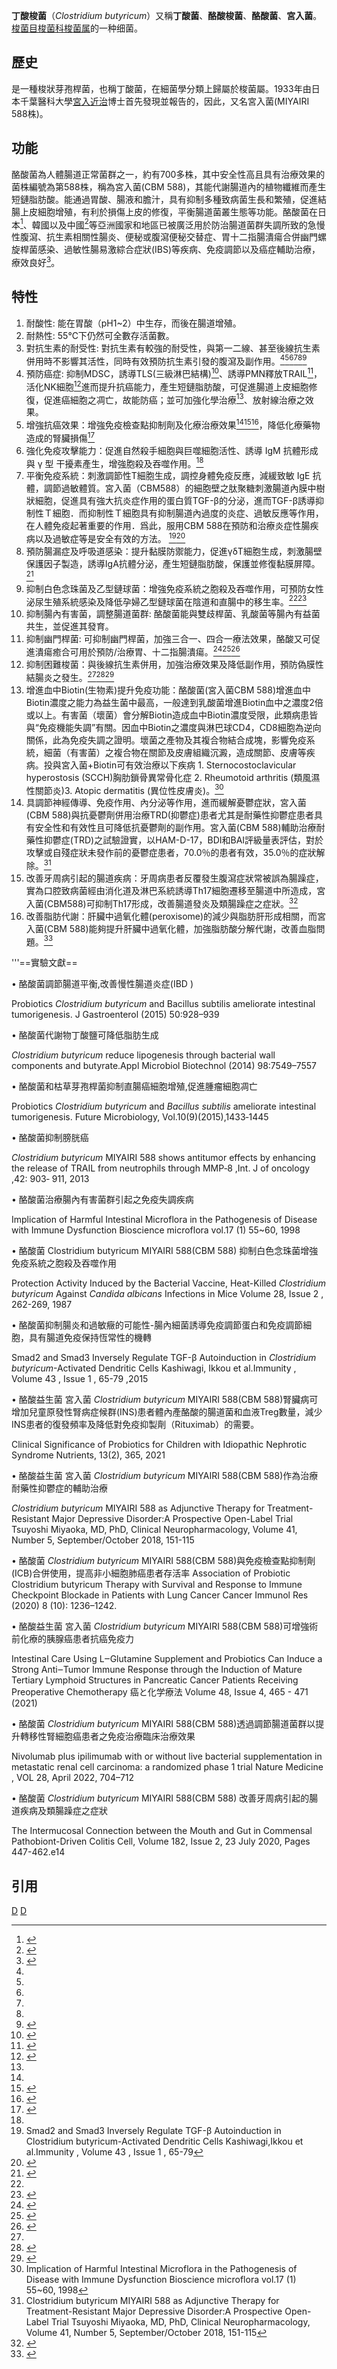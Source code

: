 {{Speciesbox 
| taxon =  Clostridium butyricum
| authority =  
}}
'''丁酸梭菌'''（''Clostridium butyricum''）又稱'''丁酸菌'''、'''酪酸梭菌'''、'''酪酸菌'''、'''宮入菌'''。[[梭菌目|梭菌目]][[梭菌科|梭菌科]][[梭菌属|梭菌属]]的一种细菌。

==歷史==
是一種梭狀芽孢桿菌，也稱丁酸菌，在細菌學分類上歸屬於梭菌屬。1933年由日本千葉醫科大學[[宮入近治|宮入近治]]博士首先發現並報告的，因此，又名宮入菌(MIYAIRI 588株)。

==功能==
酪酸菌為人體腸道正常菌群之一，約有700多株，其中安全性高且具有治療效果的菌株編號為第588株，稱為宮入菌(CBM 588)，其能代謝腸道內的植物纖維而產生短鏈脂肪酸。能通過胃酸、腸液和膽汁，具有抑制多種致病菌生長和繁殖，促進結腸上皮細胞增殖，有利於損傷上皮的修復，平衡腸道菌叢生態等功能。酪酸菌在日本<ref>{{Cite web |url=http://www.miyarisan.com/probiotics.htm |title=存档副本 |accessdate=2016-09-06 |archive-date=2016-08-24 |archive-url=https://web.archive.org/web/20160824150240/http://www.miyarisan.com/probiotics.htm |dead-url=no }}</ref>、韓國以及中國<ref>{{Cite web |url=http://www.med126.com/pharm/2009/20090113072045_103074.shtml |title=存档副本 |accessdate=2016-09-06 |archive-date=2016-09-24 |archive-url=https://web.archive.org/web/20160924070457/http://www.med126.com/pharm/2009/20090113072045_103074.shtml |dead-url=yes }}</ref>等亞洲國家和地區已被廣泛用於防治腸道菌群失調所致的急慢性腹瀉、抗生素相關性腸炎、便秘或腹瀉便秘交替症、胃十二指腸潰瘍合併幽門螺旋桿菌感染、過敏性腸易激綜合症狀(IBS)等疾病、免疫調節以及癌症輔助治療，療效良好<ref>{{Cite web |url=http://www.aptcm.com/aptcm/medinfo.nsf/ByUNID/92899DCD09CB8C1048256C70001291A6?opendocument |title=存档副本 |accessdate=2016-09-06 |archive-date=2016-09-18 |archive-url=https://web.archive.org/web/20160918031202/http://www.aptcm.com/aptcm/medinfo.nsf/ByUNID/92899DCD09CB8C1048256C70001291A6?opendocument |dead-url=no }}</ref>。

==特性==
#耐酸性: 能在胃酸（pH1~2）中生存，而後在腸道增殖。
#耐熱性: 55℃下仍然可全數存活菌數。
#對抗生素的耐受性: 對抗生素有較強的耐受性，與第一二線、甚至後線抗生素併用時不影響其活性，同時有效預防抗生素引發的腹瀉及副作用。<ref name=":3" /><ref name=":2" /><ref name=":4" /><ref name=":5" /><ref name=":6" /><ref>{{Cite journal |last=Seki |first=Hiromi |last2=Shiohara |first2=Masaaki |last3=Matsumura |first3=Tadao |last4=Miyagawa |first4=Natsuki |last5=Tanaka |first5=Mamoru |last6=Komiyama |first6=Atsushi |last7=Kurata |first7=Susumu |date=2003-02 |title=Prevention of antibiotic-associated diarrhea in children by Clostridium butyricum MIYAIRI |url=http://doi.wiley.com/10.1046/j.1442-200X.2003.01671.x |journal=Pediatrics International |language=en |volume=45 |issue=1 |doi=10.1046/j.1442-200X.2003.01671.x |issn=1328-8067}}</ref>
#預防癌症: 抑制MDSC，誘導TLS(三級淋巴結構)<ref name=":1">{{Cite journal |last=Ohta |first=Tetsuo |last2=Makino |first2=Isamu |last3=Okazaki |first3=Mitsuyoshi |last4=Miyashita |first4=Tomoharu |last5=Tajima |first5=Hidehiro |date=2021-04 |title=[Intestinal Care Using L‒Glutamine Supplement and Probiotics Can Induce a Strong Anti‒Tumor Immune Response through the Induction of Mature Tertiary Lymphoid Structures in Pancreatic Cancer Patients Receiving Preoperative Chemotherapy] |url=https://pubmed.ncbi.nlm.nih.gov/33976027/ |journal=Gan to Kagaku Ryoho. Cancer & Chemotherapy |volume=48 |issue=4 |issn=0385-0684 |pmid=33976027}}</ref>、誘導PMN釋放TRAIL<ref>{{Cite journal |last=Shinnoh |first=Masahide |last2=Horinaka |first2=Mano |last3=Yasuda |first3=Takashi |last4=Yoshikawa |first4=Sae |last5=Morita |first5=Mie |last6=Yamada |first6=Takeshi |last7=Miki |first7=Tsuneharu |last8=Sakai |first8=Toshiyuki |date=2013-03-01 |title=Clostridium butyricum MIYAIRI 588 shows antitumor effects by enhancing the release of TRAIL from neutrophils through MMP-8 |url=https://www.spandidos-publications.com/10.3892/ijo.2013.1790 |journal=International Journal of Oncology |volume=42 |issue=3 |doi=10.3892/ijo.2013.1790 |issn=1019-6439}}</ref>，活化NK細胞<ref name=":0">{{Cite journal |last=Hour-Young |first=Chen |last2=Kaneda |first2=Satoru |last3=Mikami |first3=Yuzuru |last4=Arai |first4=Tadashi |last5=Igarashi |first5=Kazuei |last6=Saito |first6=Masayoshi |last7=Miyoshi |first7=Takeyoshi |last8=Fuse |first8=Akira |date=1987 |title=Protection Activity Induced by the Bacterial Vaccine, Heat-Killed Clostridium butyricum Against Candida albicans Infections in Mice |url=https://www.jstage.jst.go.jp/article/jjmm1960/28/2/28_2_262/_article/-char/ja/ |journal=真菌と真菌症 |volume=28 |issue=2 |doi=10.3314/jjmm1960.28.262}}</ref>進而提升抗癌能力，產生短鏈脂肪酸，可促進腸道上皮細胞修復，促進癌細胞之凋亡，故能防癌；並可加強化學治療<ref name=":1" />、放射線治療之效果。
#增強抗癌效果：增強免疫檢查點抑制劑及化療治療效果<ref name=":1" /><ref>{{Cite journal |last=Tomita |first=Yusuke |last2=Ikeda |first2=Tokunori |last3=Sakata |first3=Shinya |last4=Saruwatari |first4=Koichi |last5=Sato |first5=Ryo |last6=Iyama |first6=Shinji |last7=Jodai |first7=Takayuki |last8=Akaike |first8=Kimitaka |last9=Ishizuka |first9=Shiho |last10=Saeki |first10=Sho |last11=Sakagami |first11=Takuro |date=2020-10-01 |title=Association of Probiotic Clostridium butyricum Therapy with Survival and Response to Immune Checkpoint Blockade in Patients with Lung Cancer |url=https://doi.org/10.1158/2326-6066.CIR-20-0051 |journal=Cancer Immunology Research |volume=8 |issue=10 |doi=10.1158/2326-6066.CIR-20-0051 |issn=2326-6066}}</ref><ref>{{Cite journal |last=Dizman |first=Nazli |last2=Meza |first2=Luis |last3=Bergerot |first3=Paulo |last4=Alcantara |first4=Marice |last5=Dorff |first5=Tanya |last6=Lyou |first6=Yung |last7=Frankel |first7=Paul |last8=Cui |first8=Yujie |last9=Mira |first9=Valerie |last10=Llamas |first10=Marian |last11=Hsu |first11=Joann |date=2022-04 |title=Nivolumab plus ipilimumab with or without live bacterial supplementation in metastatic renal cell carcinoma: a randomized phase 1 trial |url=https://www.nature.com/articles/s41591-022-01694-6 |journal=Nature Medicine |language=en |volume=28 |issue=4 |doi=10.1038/s41591-022-01694-6 |issn=1546-170X}}</ref>，降低化療藥物造成的腎臟損傷<ref>{{Cite journal |last=Hsiao |first=Yu-Ping |last2=Chen |first2=Hsiao-Ling |last3=Tsai |first3=Jen-Ning |last4=Lin |first4=Meei-Yn |last5=Liao |first5=Jiunn-Wang |last6=Wei |first6=Meng-Syuan |last7=Ko |first7=Jiunn-Liang |last8=Ou |first8=Chu-Chyn |date=2021-08 |title=Administration of Lactobacillus reuteri Combined with Clostridium butyricum Attenuates Cisplatin-Induced Renal Damage by Gut Microbiota Reconstitution, Increasing Butyric Acid Production, and Suppressing Renal Inflammation |url=https://www.mdpi.com/2072-6643/13/8/2792 |journal=Nutrients |language=en |volume=13 |issue=8 |doi=10.3390/nu13082792 |issn=2072-6643}}</ref>
#強化免疫攻擊能力：促進自然殺手細胞與巨噬細胞活性、誘導 IgM 抗體形成與 γ 型 干擾素產生，增強胞殺及吞噬作用。<ref name=":0" />
#平衡免疫系統：刺激調節性T細胞生成，調控身體免疫反應，減緩致敏 IgE 抗體，調節過敏體質。宮入菌（CBM588）的細胞壁之肽聚糖刺激腸道內膜中樹狀細胞，促進具有強大抗炎症作用的蛋白質TGF-β的分泌，進而TGF-β誘導抑制性Ｔ細胞．而抑制性Ｔ細胞具有抑制腸道內過度的炎症、過敏反應等作用，在人體免疫起著重要的作用．爲此，服用CBM 588在預防和治療炎症性腸疾病以及過敏症等是安全有效的方法。 <ref>Smad2 and Smad3 Inversely Regulate TGF-β Autoinduction in Clostridium butyricum-Activated Dendritic Cells Kashiwagi,Ikkou et al.Immunity , Volume 43 , Issue 1 , 65-79</ref><ref>{{Cite journal |last=Yamaguchi |first=Tadashi |last2=Tsuji |first2=Shoji |last3=Akagawa |first3=Shohei |last4=Akagawa |first4=Yuko |last5=Kino |first5=Jiro |last6=Yamanouchi |first6=Sohsaku |last7=Kimata |first7=Takahisa |last8=Hashiyada |first8=Masaki |last9=Akane |first9=Atsushi |last10=Kaneko |first10=Kazunari |date=2021-02 |title=Clinical Significance of Probiotics for Children with Idiopathic Nephrotic Syndrome |url=https://www.mdpi.com/2072-6643/13/2/365 |journal=Nutrients |language=en |volume=13 |issue=2 |doi=10.3390/nu13020365 |issn=2072-6643 |pmc=PMC7911438 |pmid=33530312}}</ref>
#預防腸漏症及呼吸道感染：提升黏膜防禦能力，促進γδT細胞生成，刺激腸壁保護因子製造，誘導IgA抗體分泌，產生短鏈脂肪酸，保護並修復黏膜屏障。<ref>{{Cite journal |last=Hagihara |first=Mao |last2=Kuroki |first2=Yasutoshi |last3=Ariyoshi |first3=Tadashi |last4=Higashi |first4=Seiya |last5=Fukuda |first5=Kazuo |last6=Yamashita |first6=Rieko |last7=Matsumoto |first7=Asami |last8=Mori |first8=Takeshi |last9=Mimura |first9=Kaoru |last10=Yamaguchi |first10=Naoko |last11=Okada |first11=Shoshiro |date=2020-01-24 |title=Clostridium butyricum Modulates the Microbiome to Protect Intestinal Barrier Function in Mice with Antibiotic-Induced Dysbiosis |url=https://www.sciencedirect.com/science/article/pii/S2589004219305176 |journal=iScience |language=en |volume=23 |issue=1 |doi=10.1016/j.isci.2019.100772 |issn=2589-0042}}</ref>
#抑制白色念珠菌及乙型鏈球菌：增強免疫系統之胞殺及吞噬作用，可預防女性泌尿生殖系統感染及降低孕婦乙型鏈球菌在陰道和直腸中的移生率。<ref name=":0" /><ref>{{Cite journal |last=Lai |first=Ting-Jung |last2=Wang |first2=Ya-Hui |last3=Chong |first3=Eva |last4=Lin |first4=Ying-Mei |last5=Huang |first5=Chao-Chi |last6=Feng |first6=Kuan-Jen |last7=Teng |first7=Sen-Wen |date=2021-05-01 |title=The impact of prenatal use of oral Clostridium butyricum on maternal group B Streptococcus colonization: A retrospective study |url=https://www.sciencedirect.com/science/article/pii/S1028455921000607 |journal=Taiwanese Journal of Obstetrics and Gynecology |language=en |volume=60 |issue=3 |doi=10.1016/j.tjog.2021.03.009 |issn=1028-4559}}</ref>
#抑制腸內有害菌，調整腸道菌群: 酪酸菌能與雙歧桿菌、乳酸菌等腸內有益菌共生，並促進其發育。
#抑制幽門桿菌: 可抑制幽門桿菌，加強三合一、四合一療法效果，酪酸又可促進潰瘍癒合可用於預防/治療胃、十二指腸潰瘍。<ref name=":3">{{Cite journal |last=Shimbo |first=Izumi |last2=Yamaguchi |first2=Taketo |last3=Odaka |first3=Takeo |last4=Nakajima |first4=Kenichi |last5=Koide |first5=Akinori |last6=Koyama |first6=Hidehiko |last7=Saisho |first7=Hiromitsu |date=2005-12-21 |title=Effect of Clostridium butyricum on fecal flora in Helicobacter pylori eradication therapy |url=https://www.wjgnet.com/1007-9327/full/v11/i47/7520.htm |journal=World Journal of Gastroenterology |language=en |volume=11 |issue=47 |doi=10.3748/wjg.v11.i47.7520}}</ref><ref name=":2">{{Cite journal |last=Ariyoshi |first=Tadashi |last2=Hagihara |first2=Mao |last3=Takahashi |first3=Motomichi |last4=Mikamo |first4=Hiroshige |date=2022-02 |title=Effect of Clostridium butyricum on Gastrointestinal Infections |url=https://www.mdpi.com/2227-9059/10/2/483 |journal=Biomedicines |language=en |volume=10 |issue=2 |doi=10.3390/biomedicines10020483 |issn=2227-9059}}</ref><ref name=":4">{{Cite journal |last=Chen |first=Luyi |last2=Xu |first2=Wenli |last3=Lee |first3=Allen |last4=He |first4=Jiamin |last5=Huang |first5=Bixia |last6=Zheng |first6=Wenfang |last7=Su |first7=Tingting |last8=Lai |first8=Sanchuan |last9=Long |first9=Yanqin |last10=Chu |first10=Hua |last11=Chen |first11=Yujia |date=2018-09 |title=The impact of Helicobacter pylori infection, eradication therapy and probiotic supplementation on gut microenvironment homeostasis: An open-label, randomized clinical trial |url=https://doi.org/10.1016/j.ebiom.2018.08.028 |journal=EBioMedicine |volume=35 |doi=10.1016/j.ebiom.2018.08.028 |issn=2352-3964 |pmc=PMC6161473 |pmid=30145102}}</ref>
#抑制困難梭菌：與後線抗生素併用，加強治療效果及降低副作用，預防偽膜性結腸炎之發生。<ref name=":2" /><ref name=":5">{{Cite journal |last=裕史 |first=藤井 |last2=久美子 |first2=丸山 |last3=美琴 |first3=森口 |last4=泰彦 |first4=佐藤 |last5=利弘 |first5=高橋 |last6=清隆 |first6=伊藤 |last7=博 |first7=横山 |date=2006 |title=Clostridium difficile 関連下痢症に対する塩酸バンコマイシンと生菌整腸剤の併用効果に関する検討 |url=https://www.jstage.jst.go.jp/article/jjphcs/32/10/32_10_1009/_article/-char/ja/ |journal=医療薬学 |volume=32 |issue=10 |doi=10.5649/jjphcs.32.1009}}</ref><ref name=":6">{{Cite journal |last=Hagihara |first=Mao |last2=Ariyoshi |first2=Tadashi |last3=Kuroki |first3=Yasutoshi |last4=Eguchi |first4=Shuhei |last5=Higashi |first5=Seiya |last6=Mori |first6=Takeshi |last7=Nonogaki |first7=Tsunemasa |last8=Iwasaki |first8=Kenta |last9=Yamashita |first9=Makoto |last10=Asai |first10=Nobuhiro |last11=Koizumi |first11=Yusuke |date=2021-07-22 |title=Clostridium butyricum enhances colonization resistance against Clostridioides difficile by metabolic and immune modulation |url=https://www.nature.com/articles/s41598-021-94572-z |journal=Scientific Reports |language=en |volume=11 |issue=1 |doi=10.1038/s41598-021-94572-z |issn=2045-2322}}</ref>
#增進血中Biotin(生物素)提升免疫功能：酪酸菌(宮入菌CBM 588)增進血中Biotin濃度之能力為益生菌中最高，一般達到乳酸菌增進Biotin血中之濃度2倍或以上。有害菌（壞菌）會分解Biotin造成血中Biotin濃度受限，此類病患皆與“免疫機能失調”有關。因血中Biotin之濃度與淋巴球CD4，CD8細胞為逆向關係，此為免疫失調之證明。壞菌之產物及其複合物結合成塊，影響免疫系統，細菌（有害菌）之複合物在關節及皮膚組織沉澱，造成關節、皮膚等疾病。投與宮入菌+Biotin可有效治療以下疾病 1. Sternocostoclavicular hyperostosis (SCCH)胸肋鎖骨異常骨化症 2. Rheumotoid arthritis (類風濕性關節炎)3. Atopic dermatitis (異位性皮膚炎)。<ref name="ReferenceA">Implication of Harmful Intestinal Microflora in the Pathogenesis of Disease with Immune Dysfunction Bioscience microflora vol.17 (1) 55~60, 1998</ref>
#具調節神經傳導、免疫作用、內分泌等作用，進而緩解憂鬱症狀，宮入菌(CBM 588)與抗憂鬱劑併用治療TRD(抑鬱症)患者尤其是耐藥性抑鬱症患者具有安全性和有效性且可降低抗憂鬱劑的副作用。宮入菌(CBM 588)輔助治療耐藥性抑鬱症(TRD)之試驗證實，以HAM-D-17，BDI和BAI評級量表評估，對於攻擊或自殘症狀未發作前的憂鬱症患者，70.0％的患者有效，35.0％的症狀解除。<ref>Clostridium butyricum MIYAIRI 588 as Adjunctive Therapy for Treatment-Resistant Major Depressive Disorder:A Prospective Open-Label Trial Tsuyoshi Miyaoka, MD, PhD, Clinical Neuropharmacology, Volume 41, Number 5, September/October 2018, 151-115</ref>
#改善牙周病引起的腸道疾病：牙周病患者反覆發生腹瀉症狀常被誤為腸躁症，實為口腔致病菌經由消化道及淋巴系統誘導Th17細胞遷移至腸道中所造成，宮入菌(CBM588)可抑制Th17形成，改善腸道發炎及類腸躁症之症狀。<ref>{{Cite journal |last=Kitamoto |first=Sho |last2=Nagao-Kitamoto |first2=Hiroko |last3=Jiao |first3=Yizu |last4=Gillilland |first4=Merritt G. |last5=Hayashi |first5=Atsushi |last6=Imai |first6=Jin |last7=Sugihara |first7=Kohei |last8=Miyoshi |first8=Mao |last9=Brazil |first9=Jennifer C. |last10=Kuffa |first10=Peter |last11=Hill |first11=Brett D. |date=2020-07-23 |title=The Intermucosal Connection between the Mouth and Gut in Commensal Pathobiont-Driven Colitis |url=https://www.sciencedirect.com/science/article/pii/S0092867420306814 |journal=Cell |language=en |volume=182 |issue=2 |doi=10.1016/j.cell.2020.05.048 |issn=0092-8674}}</ref>
#改善脂肪代謝：肝臟中過氧化體(peroxisome)的減少與脂肪肝形成相關，而宮入菌(CBM 588)能夠提升肝臟中過氧化體，加強脂肪酸分解代謝，改善血脂問題。<ref>{{Cite journal |last=Weng |first=Huachun |last2=Endo |first2=Kosuke |last3=Li |first3=Jiawei |last4=Kito |first4=Naoko |last5=Iwai |first5=Naoharu |date=2015-02-06 |title=Induction of Peroxisomes by Butyrate-Producing Probiotics |url=https://journals.plos.org/plosone/article?id=10.1371/journal.pone.0117851 |journal=PLOS ONE |language=en |volume=10 |issue=2 |doi=10.1371/journal.pone.0117851 |issn=1932-6203 |pmc=PMC4320100 |pmid=25659146}}</ref>

'''==實驗文獻==

• 酪酸菌調節腸道平衡,改善慢性腸道炎症(IBD )

Probiotics ''Clostridium butyricum'' and Bacillus subtilis ameliorate intestinal
tumorigenesis. J Gastroenterol (2015) 50:928–939

• 酪酸菌代謝物丁酸鹽可降低脂肪生成

''Clostridium butyricum'' reduce lipogenesis through bacterial wall components and
butyrate.Appl Microbiol Biotechnol (2014) 98:7549–7557

• 酪酸菌和枯草芽孢桿菌抑制直腸癌細胞增殖,促進腫瘤細胞凋亡

Probiotics ''Clostridium butyricum'' and ''Bacillus subtilis'' ameliorate intestinal
tumorigenesis. Future Microbiology, Vol.10(9)(2015),1433‐1445

• 酪酸菌抑制膀胱癌

''Clostridium butyricum'' MIYAIRI 588 shows antitumor effects by enhancing the
release of TRAIL from neutrophils through MMP‐8 ,Int. J of oncology ,42: 903‐
911, 2013

• 酪酸菌治療腸內有害菌群引起之免疫失調疾病

Implication of Harmful Intestinal Microflora in the Pathogenesis of Disease with Immune Dysfunction Bioscience microflora vol.17 (1) 55~60, 1998

• 酪酸菌 Clostridium butyricum MIYAIRI 588(CBM 588) 抑制白色念珠菌增強免疫系統之胞殺及吞噬作用

Protection Activity Induced by the Bacterial Vaccine, Heat-Killed ''Clostridium butyricum'' Against ''Candida albicans'' Infections in Mice   Volume 28,  Issue 2 , 262-269, 1987 

• 酪酸菌抑制腸炎和過敏癥的可能性-腸內細菌誘導免疫調節蛋白和免疫調節細胞，具有腸道免疫保持恆常性的機轉

Smad2 and Smad3 Inversely Regulate TGF-β Autoinduction in ''Clostridium butyricum''-Activated Dendritic Cells
Kashiwagi, Ikkou et al.Immunity , Volume 43 , Issue 1 , 65-79 ,2015

• 酪酸益生菌 宮入菌 ''Clostridium butyricum'' MIYAIRI 588(CBM 588)腎臟病可增加兒童原發性腎病症候群(INS)患者體內產酪酸的腸道菌和血液Treg數量，減少INS患者的復發頻率及降低對免疫抑製劑（Rituximab）的需要。

Clinical Significance of Probiotics for Children with Idiopathic Nephrotic Syndrome  Nutrients, 13(2), 365, 2021

• 酪酸益生菌 宮入菌 ''Clostridium butyricum'' MIYAIRI 588(CBM 588)作為治療耐藥性抑鬱症的輔助治療

''Clostridium butyricum'' MIYAIRI 588 as Adjunctive Therapy for Treatment-Resistant Major Depressive Disorder:A Prospective Open-Label Trial
Tsuyoshi Miyaoka, MD, PhD, Clinical Neuropharmacology, Volume 41, Number 5, September/October 2018, 151-115

• 酪酸菌 ''Clostridium butyricum'' MIYAIRI 588(CBM 588)與免疫檢查點抑制劑(ICB)合併使用，提高非小細胞肺癌患者存活率
Association of Probiotic Clostridium butyricum Therapy with Survival and Response to Immune Checkpoint Blockade in Patients with Lung Cancer  Cancer Immunol Res (2020) 8 (10): 1236–1242.

• 酪酸益生菌 宮入菌 ''Clostridium butyricum'' MIYAIRI 588(CBM 588)可增強術前化療的胰腺癌患者抗癌免疫力

Intestinal Care Using L‒Glutamine Supplement and Probiotics Can Induce a Strong Anti‒Tumor Immune Response through the Induction of Mature Tertiary Lymphoid Structures in Pancreatic Cancer Patients Receiving Preoperative Chemotherapy  癌と化学療法 Volume 48, Issue 4, 465 - 471 (2021)

• 酪酸菌 ''Clostridium butyricum'' MIYAIRI 588(CBM 588)透過調節腸道菌群以提升轉移性腎細胞癌患者之免疫治療臨床治療效果

Nivolumab plus ipilimumab with or without live bacterial supplementation in metastatic renal cell carcinoma: a randomized phase 1 trial
Nature Medicine , VOL 28,  April 2022, 704–712

• 酪酸菌 ''Clostridium butyricum'' MIYAIRI 588(CBM 588) 改善牙周病引起的腸道疾病及類腸躁症之症狀

The Intermucosal Connection between the Mouth and Gut in Commensal Pathobiont-Driven Colitis  Cell, Volume 182, Issue 2, 23 July 2020, Pages 447-462.e14

== 引用 ==
{{reflist}}
{{Taxonbar|from=Q2622044}}

[[Category:梭菌屬|D]]
[[Category:革兰氏阳性菌|D]]
